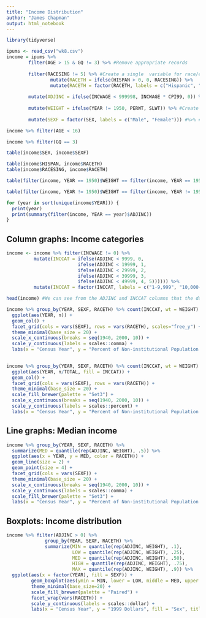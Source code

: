 ---
title: "Income Distribution"
author: "James Chapman"
output: html_notebook
---

```{r}
library(tidyverse)

ipums <- read_csv("wk8.csv") 
income = ipums %>%  
        filter(AGE > 15 & GQ != 3) %>% #Remove appropriate records
        
        filter(RACESING != 5) %>% #Create a single  variable for race/ethnicity
                mutate(RACETH = ifelse(HISPAN > 0, 0, RACESING)) %>% 
                mutate(RACETH = factor(RACETH, labels = c("Hispanic", "NH White", "NH Black", "NH Native", "NH Asian/Pacific"))) %>%
        
        mutate(ADJINC = ifelse(INCWAGE < 999998, INCWAGE * CPI99, 0)) %>% #Adjust income for inflation
        
        mutate(WEIGHT = ifelse(YEAR != 1950, PERWT, SLWT)) %>% #Create weighting variable
        
        mutate(SEXF = factor(SEX, labels = c("Male", "Female"))) #%>% #Create a factor variable for sex
```

```{r}
income %>% filter(AGE < 16)
```
```{r}
income %>% filter(GQ == 3)
```
```{r}
table(income$SEX, income$SEXF)

table(income$HISPAN, income$RACETH)
table(income$RACESING, income$RACETH)
```
```{r}
table(filter(income, YEAR == 1950)$WEIGHT == filter(income, YEAR == 1950)$SLWT)
```
```{r}
table(filter(income, YEAR != 1950)$WEIGHT == filter(income, YEAR != 1950)$PERWT)
```
```{r}
for (year in sort(unique(income$YEAR))) {
  print(year)
  print(summary(filter(income, YEAR == year)$ADJINC))
}
```


## Column graphs: Income categories
```{r}
income <- income %>% filter(INCWAGE != 0) %>%
          mutate(INCCAT = ifelse(ADJINC < 9999, 0,
                          ifelse(ADJINC < 19999, 1,
                          ifelse(ADJINC < 29999, 2,
                          ifelse(ADJINC < 39999, 3,
                          ifelse(ADJINC < 49999, 4, 5)))))) %>%
          mutate(INCCAT = factor(INCCAT, labels = c("1-9,999", "10,000-19,999", "20,000-29,999", "30,000-39,999", "40,000-49,999", "50,000+")))

head(income) #We can see from the ADJINC and INCCAT columns that the data works properly. 
```

```{r fig.height=10}
income %>% group_by(YEAR, SEXF, RACETH) %>% count(INCCAT, wt = WEIGHT) %>%
  ggplot(aes(YEAR, n)) + 
  geom_col() + 
  facet_grid(cols = vars(SEXF), rows = vars(RACETH), scales="free_y") +
  theme_minimal(base_size = 20) +
  scale_x_continuous(breaks = seq(1940, 2000, 10)) +
  scale_y_continuous(labels = scales::comma) +
  labs(x = "Census Year", y = "Percent of Non-institutional Population Age 16+", title = "Income of Non-institutional Population Aged 16+ by Sex and Race (1940-2000)")
  
```

```{r fig.height = 10}
income %>% group_by(YEAR, SEXF, RACETH) %>% count(INCCAT, wt = WEIGHT) %>% mutate(TOTAL = sum(n)) %>%
  ggplot(aes(YEAR, n/TOTAL, fill = INCCAT)) + 
  geom_col() + 
  facet_grid(cols = vars(SEXF), rows = vars(RACETH)) +
  theme_minimal(base_size = 20) +
  scale_fill_brewer(palette = "Set3") +
  scale_x_continuous(breaks = seq(1940, 2000, 10)) +
  scale_y_continuous(labels = scales::percent) +
  labs(x = "Census Year", y = "Percent of Non-institutional Population Age 16+", title = "Income Distribution of Non-institutional Population Aged 16+ by Sex and Race (1940-2000)")
```

## Line graphs: Median income
```{r fig.height = 10}
income %>% group_by(YEAR, SEXF, RACETH) %>% 
  summarize(MED = quantile(rep(ADJINC, WEIGHT), .5)) %>%
  ggplot(aes(x = YEAR, y = MED, color = RACETH)) + 
  geom_line(size = 2) +
  geom_point(size = 4) +
  facet_grid(cols = vars(SEXF)) +
  theme_minimal(base_size = 20) +
  scale_x_continuous(breaks = seq(1940, 2000, 10)) +
  scale_y_continuous(labels = scales::comma) +
  scale_fill_brewer(palette = "Set3") +
  labs(x = "Census Year", y = "Percent of Non-institutional Population Age 16+", title = "Income Distribution of Non-institutional Population Aged 16+ by Sex and Race (1940-2000)")
```
## Boxplots: Income distribution
```{r fig.height=10}
income %>% filter(ADJINC > 0) %>%
              group_by(YEAR, SEXF, RACETH) %>%
              summarize(MIN = quantile(rep(ADJINC, WEIGHT), .1),
                        LOW = quantile(rep(ADJINC, WEIGHT), .25),
                        MED = quantile(rep(ADJINC, WEIGHT), .50),
                        HIGH = quantile(rep(ADJINC, WEIGHT), .75),
                        MAX = quantile(rep(ADJINC, WEIGHT), .9)) %>%
  ggplot(aes(x = factor(YEAR), fill = SEXF)) +
         geom_boxplot(aes(ymin = MIN, lower = LOW, middle = MED, upper = HIGH, ymax = MAX), stat = "identity", position = "dodge") + 
         theme_minimal(base_size=20) +
         scale_fill_brewer(palette = "Paired") +
         facet_wrap(vars(RACETH)) +
         scale_y_continuous(labels = scales::dollar) +
         labs(x = "Census Year", y = "1999 Dollars", fill = "Sex", title = "Income Distribution for Noninstitutional Population Reporting Income aged 16+ by  Race/Ethnicity\n(whiskers indicate 10th and 90th percentiles")
```


